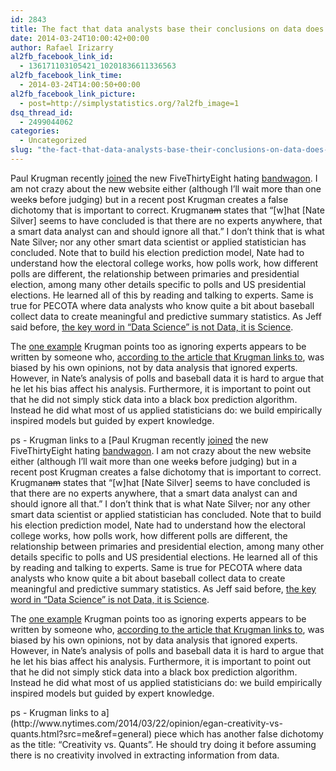 ```yaml
---
id: 2843
title: The fact that data analysts base their conclusions on data does not mean they ignore experts
date: 2014-03-24T10:00:42+00:00
author: Rafael Irizarry
al2fb_facebook_link_id:
  - 136171103105421_10201836611336563
al2fb_facebook_link_time:
  - 2014-03-24T14:00:50+00:00
al2fb_facebook_link_picture:
  - post=http://simplystatistics.org/?al2fb_image=1
dsq_thread_id:
  - 2499044062
categories:
  - Uncategorized
slug: "the-fact-that-data-analysts-base-their-conclusions-on-data-does-not-mean-they-ignore-experts"
---
```

Paul Krugman recently [joined](http://krugman.blogs.nytimes.com/2014/03/23/tarnished-silver/?_php=true&_type=blogs&_php=true&_type=blogs&_r=1&) the new FiveThirtyEight hating [bandwagon](http://www.salon.com/2014/03/18/nate_silvers_new_fivethirtyeight_is_getting_some_high_profile_bad_reviews/). I am not crazy about the new website either (although I'll wait more than one week<del>s</del> before judging) but in a recent post Krugman creates a false dichotomy that is important to correct. Krugman<del>am</del> states that "[w]hat [Nate Silver] seems to have concluded is that there are no experts anywhere, that a smart data analyst can and should ignore all that." I don't think that is what Nate Silver<del>,</del> nor any other smart data scientist or applied statistician has concluded. Note that to build his election prediction model, Nate had to understand how the electoral college works, how polls work, how different polls are different, the relationship between primaries and presidential election, among many other details specific to polls and US presidential elections. He learned all of this by reading and talking to experts. Same is true for PECOTA where data analysts who know quite a bit about baseball collect data to create meaningful and predictive summary statistics. As Jeff said before, [the key word in "Data Science" is not Data, it is Science](http://simplystatistics.org/2013/12/12/the-key-word-in-data-science-is-not-data-it-is-science/).

The [one example](http://fivethirtyeight.com/features/disasters-cost-more-than-ever-but-not-because-of-climate-change/) Krugman points too as ignoring experts appears to be written by someone who, [according to the article that Krugman links to](http://thinkprogress.org/climate/2014/03/19/3416369/538-climate-article/), was biased by his own opinions, not by data analysis that ignored experts. However, in Nate's analysis of polls and baseball data it is hard to argue that he let his bias affect his analysis. Furthermore, it is important to point out that he did not simply stick data into a black box prediction algorithm. Instead he did what most of us applied statisticians do: we build empirically inspired models but guided by expert knowledge.

ps - Krugman links to a [Paul Krugman recently [joined](http://krugman.blogs.nytimes.com/2014/03/23/tarnished-silver/?_php=true&_type=blogs&_php=true&_type=blogs&_r=1&) the new FiveThirtyEight hating [bandwagon](http://www.salon.com/2014/03/18/nate_silvers_new_fivethirtyeight_is_getting_some_high_profile_bad_reviews/). I am not crazy about the new website either (although I'll wait more than one week<del>s</del> before judging) but in a recent post Krugman creates a false dichotomy that is important to correct. Krugman<del>am</del> states that "[w]hat [Nate Silver] seems to have concluded is that there are no experts anywhere, that a smart data analyst can and should ignore all that." I don't think that is what Nate Silver<del>,</del> nor any other smart data scientist or applied statistician has concluded. Note that to build his election prediction model, Nate had to understand how the electoral college works, how polls work, how different polls are different, the relationship between primaries and presidential election, among many other details specific to polls and US presidential elections. He learned all of this by reading and talking to experts. Same is true for PECOTA where data analysts who know quite a bit about baseball collect data to create meaningful and predictive summary statistics. As Jeff said before, [the key word in "Data Science" is not Data, it is Science](http://simplystatistics.org/2013/12/12/the-key-word-in-data-science-is-not-data-it-is-science/).

The [one example](http://fivethirtyeight.com/features/disasters-cost-more-than-ever-but-not-because-of-climate-change/) Krugman points too as ignoring experts appears to be written by someone who, [according to the article that Krugman links to](http://thinkprogress.org/climate/2014/03/19/3416369/538-climate-article/), was biased by his own opinions, not by data analysis that ignored experts. However, in Nate's analysis of polls and baseball data it is hard to argue that he let his bias affect his analysis. Furthermore, it is important to point out that he did not simply stick data into a black box prediction algorithm. Instead he did what most of us applied statisticians do: we build empirically inspired models but guided by expert knowledge.

ps - Krugman links to a](http://www.nytimes.com/2014/03/22/opinion/egan-creativity-vs-quants.html?src=me&ref=general) piece which has another false dichotomy as the title: "Creativity vs. Quants". He should try doing it before assuming there is no creativity involved in extracting information from data.
